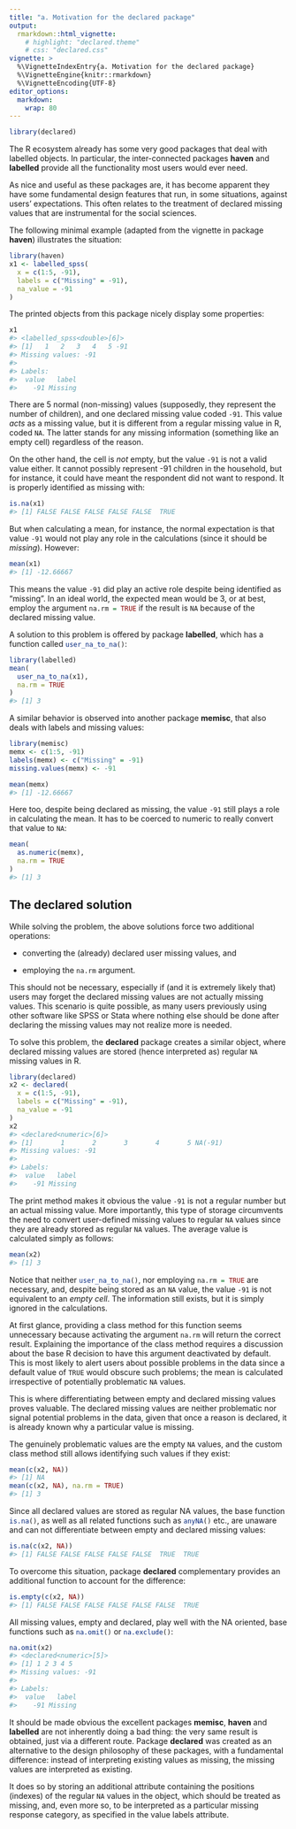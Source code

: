 ```yaml
---
title: "a. Motivation for the declared package"
output:
  rmarkdown::html_vignette:
    # highlight: "declared.theme"
    # css: "declared.css"
vignette: >
  %\VignetteIndexEntry{a. Motivation for the declared package}
  %\VignetteEngine{knitr::rmarkdown}
  %\VignetteEncoding{UTF-8}
editor_options:
  markdown:
    wrap: 80
---
```





``` r
library(declared)
```

The R ecosystem already has some very good packages that deal with labelled
objects. In particular, the inter-connected packages **haven** and **labelled**
provide all the functionality most users would ever need.

As nice and useful as these packages are, it has become apparent they have some
fundamental design features that run, in some situations, against users'
expectations. This often relates to the treatment of declared missing values
that are instrumental for the social sciences.

The following minimal example (adapted from the vignette in package **haven**)
illustrates the situation:


``` r
library(haven)
x1 <- labelled_spss(
  x = c(1:5, -91),
  labels = c("Missing" = -91),
  na_value = -91
)
```

The printed objects from this package nicely display some properties:


``` r
x1
#> <labelled_spss<double>[6]>
#> [1]   1   2   3   4   5 -91
#> Missing values: -91
#>
#> Labels:
#>  value   label
#>    -91 Missing
```

There are 5 normal (non-missing) values (supposedly, they represent the number
of children), and one declared missing value coded `-91`. This value *acts* as a
missing value, but it is different from a regular missing value in R, coded `NA`.
The latter stands for any missing information (something like an empty cell)
regardless of the reason.

On the other hand, the cell is *not* empty, but the value `-91` is not a valid
value either. It cannot possibly represent -91 children in the household, but
for instance, it could have meant the respondent did not want to respond. It is
properly identified as missing with:


``` r
is.na(x1)
#> [1] FALSE FALSE FALSE FALSE FALSE  TRUE
```

But when calculating a mean, for instance, the normal expectation is that value
`-91` would not play any role in the calculations (since it should be *missing*).
However:


``` r
mean(x1)
#> [1] -12.66667
```

This means the value `-91` did play an active role despite being identified as
"missing". In an ideal world, the expected mean would be 3, or at best, employ
the argument `na.rm = TRUE`{.R} if the result is `NA` because of the
declared missing value.

A solution to this problem is offered by package **labelled**, which has a
function called `user_na_to_na()`{.R}:


``` r
library(labelled)
mean(
  user_na_to_na(x1),
  na.rm = TRUE
)
#> [1] 3
```

A similar behavior is observed into another package **memisc**, that also deals
with labels and missing values:

``` r
library(memisc)
memx <- c(1:5, -91)
labels(memx) <- c("Missing" = -91)
missing.values(memx) <- -91

mean(memx)
#> [1] -12.66667
```

Here too, despite being declared as missing, the value `-91` still plays a role
in calculating the mean. It has to be coerced to numeric to really convert that
value to `NA`:

``` r
mean(
  as.numeric(memx),
  na.rm = TRUE
)
#> [1] 3
```


## The declared solution

While solving the problem, the above solutions force two additional operations:

-   converting the (already) declared user missing values, and

-   employing the `na.rm` argument.

This should not be necessary, especially if (and it is extremely likely that)
users may forget the declared missing values are not actually missing values.
This scenario is quite possible, as many users previously using other software
like SPSS or Stata where nothing else should be done after declaring the missing
values may not realize more is needed.

To solve this problem, the **declared** package creates a similar object, where
declared missing values are stored (hence interpreted as) regular `NA`
missing values in R.


``` r
library(declared)
x2 <- declared(
  x = c(1:5, -91),
  labels = c("Missing" = -91),
  na_value = -91
)
x2
#> <declared<numeric>[6]>
#> [1]       1       2       3       4       5 NA(-91)
#> Missing values: -91
#>
#> Labels:
#>  value   label
#>    -91 Missing
```

The print method makes it obvious the value `-91` is not a regular number but an
actual missing value. More importantly, this type of storage circumvents the
need to convert user-defined missing values to regular `NA` values since
they are already stored as regular `NA` values. The average value is calculated
simply as follows:


``` r
mean(x2)
#> [1] 3
```

Notice that neither `user_na_to_na()`{.R}, nor employing `na.rm = TRUE`{.R} are
necessary, and, despite being stored as an `NA` value, the value `-91` is not
equivalent to an *empty cell*. The information still exists, but it is simply
ignored in the calculations.

At first glance, providing a class method for this function seems unnecessary
because activating the argument `na.rm` will return the correct result.
Explaining the importance of the class method requires a discussion about the
base R decision to have this argument deactivated by default. This is most
likely to alert users about possible problems in the data since a default value
of `TRUE` would obscure such problems; the mean is calculated irrespective
of potentially problematic `NA` values.

This is where differentiating between empty and declared missing values proves
valuable. The declared missing values are neither problematic nor signal
potential problems in the data, given that once a reason is declared, it is
already known why a particular value is missing.

The genuinely problematic values are the empty `NA` values, and the custom
class method still allows identifying such values if they exist:


``` r
mean(c(x2, NA))
#> [1] NA
mean(c(x2, NA), na.rm = TRUE)
#> [1] 3
```

Since all declared values are stored as regular NA values, the base function
`is.na()`{.R}, as well as all related functions such as `anyNA()`{.R} etc., are
unaware and can not differentiate between empty and declared missing values:


``` r
is.na(c(x2, NA))
#> [1] FALSE FALSE FALSE FALSE FALSE  TRUE  TRUE
```

To overcome this situation, package **declared** complementary provides an
additional function to account for the difference:


``` r
is.empty(c(x2, NA))
#> [1] FALSE FALSE FALSE FALSE FALSE FALSE  TRUE
```

All missing values, empty and declared, play well with the NA oriented, base
functions such as `na.omit()`{.R} or `na.exclude()`{.R}:


``` r
na.omit(x2)
#> <declared<numeric>[5]>
#> [1] 1 2 3 4 5
#> Missing values: -91
#>
#> Labels:
#>  value   label
#>    -91 Missing
```

It should be made obvious the excellent packages **memisc**, **haven** and
**labelled** are not inherently doing a bad thing: the very same result is
obtained, just via a different route. Package **declared** was created as an
alternative to the design philosophy of these packages, with a fundamental
difference: instead of interpreting existing values as missing, the missing
values are interpreted as existing.

It does so by storing an additional attribute containing the positions (indexes)
of the regular `NA` values in the object, which should be treated as
missing, and, even more so, to be interpreted as a particular missing response
category, as specified in the value labels attribute.
